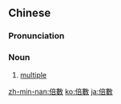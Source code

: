 {{also|倍数}}
==Chinese==
{{zh-forms|s=倍数}}

===Pronunciation===
{{zh-pron
|m=bèishù
|c=pui5 sou3
|cat=n
}}

===Noun===
{{zh-noun}}

# {{lb|zh|mathematics}} [[multiple]]

{{zh-cat|Advanced}}

[[zh-min-nan:倍數]]
[[ko:倍數]]
[[ja:倍數]]